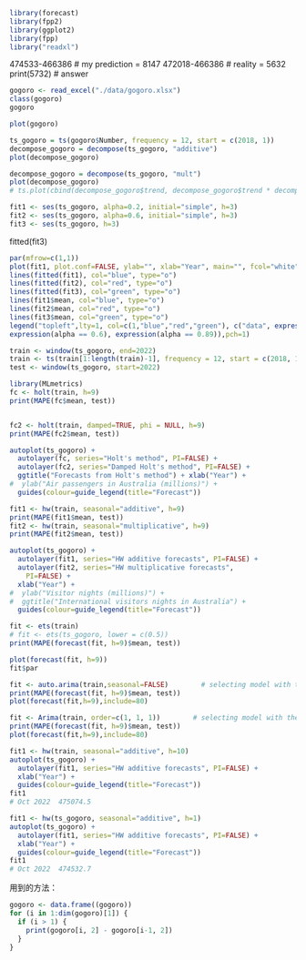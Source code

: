 ```r
library(forecast)
library(fpp2)
library(ggplot2)
library(fpp)
library("readxl")
```

474533-466386 # my prediction = 8147
472018-466386 # reality = 5632
print(5732) # answer

```r
gogoro <- read_excel("./data/gogoro.xlsx")
class(gogoro)
gogoro
```
```r
plot(gogoro)
```

```r
ts_gogoro = ts(gogoro$Number, frequency = 12, start = c(2018, 1))
decompose_gogoro = decompose(ts_gogoro, "additive")
plot(decompose_gogoro)
```



```r
decompose_gogoro = decompose(ts_gogoro, "mult")
plot(decompose_gogoro)
# ts.plot(cbind(decompose_gogoro$trend, decompose_gogoro$trend * decompose_gogoro$seasonal), lty = 1:2)
```
```r
fit1 <- ses(ts_gogoro, alpha=0.2, initial="simple", h=3)
fit2 <- ses(ts_gogoro, alpha=0.6, initial="simple", h=3)
fit3 <- ses(ts_gogoro, h=3)
```

fitted(fit3)

```r
par(mfrow=c(1,1))
plot(fit1, plot.conf=FALSE, ylab="", xlab="Year", main="", fcol="white", type="o")
lines(fitted(fit1), col="blue", type="o")
lines(fitted(fit2), col="red", type="o")
lines(fitted(fit3), col="green", type="o")
lines(fit1$mean, col="blue", type="o")
lines(fit2$mean, col="red", type="o")
lines(fit3$mean, col="green", type="o")
legend("topleft",lty=1, col=c(1,"blue","red","green"), c("data", expression(alpha == 0.2), 
expression(alpha == 0.6), expression(alpha == 0.89)),pch=1)
```
```r

train <- window(ts_gogoro, end=2022)
train <- ts(train[1:length(train)-1], frequency = 12, start = c(2018, 1))
test <- window(ts_gogoro, start=2022)

```

```r
library(MLmetrics)
fc <- holt(train, h=9)
print(MAPE(fc$mean, test))


fc2 <- holt(train, damped=TRUE, phi = NULL, h=9)
print(MAPE(fc2$mean, test))
```

```r
autoplot(ts_gogoro) +
  autolayer(fc, series="Holt's method", PI=FALSE) +
  autolayer(fc2, series="Damped Holt's method", PI=FALSE) +
  ggtitle("Forecasts from Holt's method") + xlab("Year") +
#  ylab("Air passengers in Australia (millions)") +
  guides(colour=guide_legend(title="Forecast"))
```


```r
fit1 <- hw(train, seasonal="additive", h=9)
print(MAPE(fit1$mean, test))
fit2 <- hw(train, seasonal="multiplicative", h=9)
print(MAPE(fit2$mean, test))
```

```r
autoplot(ts_gogoro) +
  autolayer(fit1, series="HW additive forecasts", PI=FALSE) +
  autolayer(fit2, series="HW multiplicative forecasts",
    PI=FALSE) +
  xlab("Year") +
#  ylab("Visitor nights (millions)") +
#  ggtitle("International visitors nights in Australia") +
  guides(colour=guide_legend(title="Forecast"))

```


```r
fit <- ets(train)
# fit <- ets(ts_gogoro, lower = c(0.5))
print(MAPE(forecast(fit, h=9)$mean, test))

```

```r
plot(forecast(fit, h=9))
fit$par
```


```r
fit <- auto.arima(train,seasonal=FALSE)        # selecting model with the smallest AIC
print(MAPE(forecast(fit, h=9)$mean, test))
plot(forecast(fit,h=9),include=80)
```


```r
fit <- Arima(train, order=c(1, 1, 1))        # selecting model with the smallest AIC
print(MAPE(forecast(fit, h=9)$mean, test))
plot(forecast(fit,h=9),include=80)
```
```r
fit1 <- hw(train, seasonal="additive", h=10)
autoplot(ts_gogoro) +
  autolayer(fit1, series="HW additive forecasts", PI=FALSE) +
  xlab("Year") +
  guides(colour=guide_legend(title="Forecast"))
fit1
# Oct 2022	475074.5	
```


```r
fit1 <- hw(ts_gogoro, seasonal="additive", h=1)
autoplot(ts_gogoro) +
  autolayer(fit1, series="HW additive forecasts", PI=FALSE) +
  xlab("Year") +
  guides(colour=guide_legend(title="Forecast"))
fit1
# Oct 2022	474532.7
```
用到的方法：

```r
gogoro <- data.frame((gogoro))
for (i in 1:dim(gogoro)[1]) {
  if (i > 1) {
    print(gogoro[i, 2] - gogoro[i-1, 2])
  }
}

```